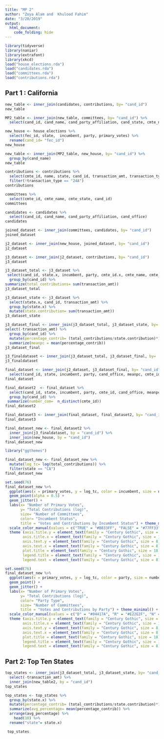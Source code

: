 ```yaml
---
title: "MP 2"
author: "Zoya Alam and  Khulood Fahim"
date: "3/20/2019"
output: 
  html_document:
    code_folding: hide
---
```


```r
library(tidyverse)
library(naniar)
library(extrafont)
library(xkcd)
load("house_elections.rda")
load("candidates.rda")
load("committees.rda")
load("contributions.rda")
```

## Part 1 : California 
```r
new_table <- inner_join(candidates, contributions, by= "cand_id")
new_table
```


```r
MP2_table <- inner_join(new_table, committees, by= "cand_id") %>%
  select(cand_id, cand_name, cand_party_affiliation, cand_state, cmte_name, cmte_state, connected_org_name)
```


```r
new_house <- house_elections %>%
  select(fec_id, state,  incumbent, party, primary_votes) %>%
  rename(cand_id= "fec_id")
new_house 
```


```r
new_table <- inner_join(MP2_table, new_house, by= "cand_id") %>%
  group_by(cand_name)
new_table
```


```r
contributions <- contributions %>%
  select(cmte_id, name, state, cand_id, transaction_amt, transaction_type) %>%
  filter(!transaction_type == "24A")
contributions
```


```r
committees %>%
  select(cmte_id, cmte_name, cmte_state, cand_id) 
committees
```


```r
candidates <- candidates %>%
  select(cand_id, cand_name, cand_party_affiliation, cand_office)
candidates
```


```r
joined_dataset <- inner_join(committees, candidates, by= "cand_id")
joined_dataset
```


```r
j2_dataset <- inner_join(new_house, joined_dataset, by= "cand_id")
j2_dataset
```


```r
j3_dataset <- inner_join(j2_dataset, contributions, by= "cand_id") 
j3_dataset
```

```r
j3_dataset_total <- j3_dataset %>%
 select(cand_id, state.x, incumbent, party, cmte_id.x, cmte_name, cmte_party_affiliation, cand_party_affiliation, cand_office, state.y, transaction_amt) %>%
  group_by(cand_id) %>% 
summarize(total_contributions= sum(transaction_amt))
j3_dataset_total
```


```r
j3_dataset_state <- j3_dataset %>%
  select(state.x, cand_id, transaction_amt) %>%
  group_by(state.x) %>%
  mutate(state.contribution= sum(transaction_amt)) 
j3_dataset_state
```


```r
j3_dataset_final <- inner_join(j3_dataset_total, j3_dataset_state, by= "cand_id") %>%
select(-transaction_amt) %>%
  group_by(cand_id) %>%
  mutate(percentage_contrib= (total_contributions/state.contribution)*100) %>%
  summarize(meanpc = mean(percentage_contrib))
j3_dataset_final
```


```r
j3_finaldataset <- inner_join(j3_dataset_total, j3_dataset_final, by=  "cand_id")
j3_finaldataset
```


```r
final_dataset <- inner_join(j2_dataset, j3_dataset_final, by= "cand_id") %>%
  select(cand_id, state, incumbent, party, cand_office, meanpc, cmte_id) 
final_dataset
```

```r
final_dataset2  <- final_dataset %>%
  select(cand_id, state, incumbent, party, cmte_id, cand_office, meanpc) %>%
  group_by(cand_id) %>%
 summarize(number_com=  n_distinct(cmte_id))
final_dataset2
```

```r
final_dataset3 <- inner_join(final_dataset, final_dataset2, by= "cand_id")
final_dataset3
```

```r
final_dataset_new <- final_dataset2 %>%
  inner_join(j3_finaldataset, by = "cand_id") %>%
  inner_join(new_house, by = "cand_id") 
final_dataset_new
```

```r
library("ggthemes")
```

```r
final_dataset_new <- final_dataset_new %>% 
  mutate(log_tc= log(total_contributions)) %>%
  filter(state == "CA")
final_dataset_new
```


```r
set.seed(76)
final_dataset_new %>%
  ggplot(aes(x = primary_votes, y = log_tc, color = incumbent, size = number_com)) +
  geom_point(alpha = 0.5) +
  geom_jitter() +
  labs(x= "Number of Primary Votes", 
       y= "Total Contributions (log)", 
       size= "Number of Committees", 
       color= "Incumbent Status", 
       title = "Votes and Contributions by Incumbent Status") + theme_minimal()+
  scale_color_manual(values = c("TRUE" = "#B833FF", "FALSE" = "#77FF33")) +
  theme (axis.title.y = element_text(family = "Century Gothic", size = 15), 
        axis.title.x = element_text(family = "Century Gothic", size = 15),
        axis.text.y = element_text(family = "Century Gothic", size = 8), 
        axis.text.x = element_text(family = "Century Gothic", size = 8),
        plot.title = element_text(family = "Century Gothic", size = 18),
        legend.title = element_text(family = "Century Gothic", size = 15),
        legend.text = element_text(family = "Century Gothic", size = 8))
```

```r
set.seed(76)
final_dataset_new %>%
  ggplot(aes(x = primary_votes, y = log_tc, color = party, size = number_com)) +
  geom_point() +
  geom_jitter() +
  labs(x= "Number of Primary Votes", 
       y= "Total Contributions (log)", 
       color= "Party Type", 
       size= "Number of Committees", 
       title = "Votes and Contributions by Party") + theme_minimal() +
  scale_color_manual(values = c("D" = "#04417A", "R" = "#E22E2F", "N" = "Black")) +
  theme (axis.title.y = element_text(family = "Century Gothic", size = 15), 
        axis.title.x = element_text(family = "Century Gothic", size = 15),
        axis.text.y = element_text(family = "Century Gothic", size = 8), 
        axis.text.x = element_text(family = "Century Gothic", size = 8),
        plot.title = element_text(family = "Century Gothic", size = 18),
        legend.title = element_text(family = "Century Gothic", size = 15),
        legend.text = element_text(family = "Century Gothic", size = 8))
```

## Part 2: Top Ten States

```r
top_states <- inner_join(j3_dataset_total, j3_dataset_state, by= "cand_id") %>%
  select(-transaction_amt) %>%
  inner_join(new_table2, by = "cand_id") 
top_states

top_states <- top_states %>%
  group_by(state.x) %>%
  mutate(percentage_contrib= (total_contributions/state.contribution)*100) %>%
  summarize(avg_percentage= mean(percentage_contrib)) %>%
  arrange(avg_percentage) %>%
    head(10) %>%
  rename("state"= state.x)

 top_states
```


